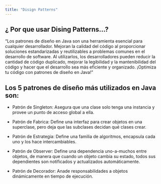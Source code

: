 ```yaml
---
title: "Disign Patterns"
---
```


## ¿ Por que usar Dising Patterns...?

"Los patrones de diseño en Java son una herramienta esencial para cualquier desarrollador. Mejoran la calidad del código al proporcionar soluciones estandarizadas y reutilizables a problemas comunes en el desarrollo de software. Al utilizarlos, los desarrolladores pueden reducir la cantidad de código duplicado, mejorar la legibilidad y la mantenibilidad del código y hacer que el desarrollo sea más eficiente y organizado. ¡Optimiza tu código con patrones de diseño en Java! "


## Los 5 patrones de diseño más utilizados en Java son:

- Patrón de Singleton: Asegura que una clase solo tenga una instancia y provee un punto de acceso global a ella.

- Patrón de Fabrica: Define una interfaz para crear objetos en una superclase, pero deja que las subclases decidan qué clases crear.

- Patrón de Estrategia: Define una familia de algoritmos, encapsula cada uno y los hace intercambiables.

- Patrón de Observer: Define una dependencia uno-a-muchos entre objetos, de manera que cuando un objeto cambia su estado, todos sus dependientes son notificados y actualizados automáticamente.

- Patrón de Decorador: Anade responsabilidades a objetos dinámicamente en tiempo de ejecución.


